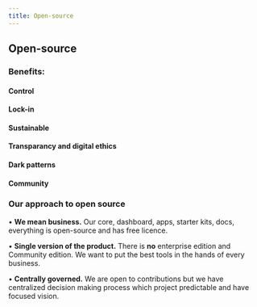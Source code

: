 ```yaml
---
title: Open-source
---
```


## Open-source

### Benefits:

#### Control

#### Lock-in

#### Sustainable

#### Transparancy and digital ethics

#### Dark patterns

#### Community

### Our approach to open source

• **We mean business.** Our core, dashboard, apps, starter kits, docs, everything is open-source and has free licence.

• **Single version of the product.** There is **no** enterprise edition and Community edition. We want to put the best tools in the hands of every business.

• **Centrally governed.** We are open to contributions but we have centralized decision making process which project predictable and have focused vision.
